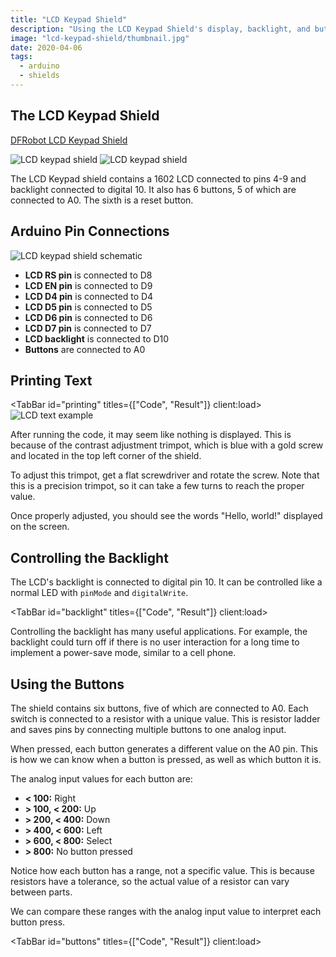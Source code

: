 ```yaml
---
title: "LCD Keypad Shield"
description: "Using the LCD Keypad Shield's display, backlight, and buttons with Arduino"
image: "lcd-keypad-shield/thumbnail.jpg"
date: 2020-04-06
tags:
  - arduino
  - shields
---
```



## The LCD Keypad Shield

[DFRobot LCD Keypad Shield](https://www.dfrobot.com/product-51.html)

![LCD keypad shield](@img/lcd-keypad-shield/shield1.jpg)
![LCD keypad shield](@img/lcd-keypad-shield/shield2.jpg)

The LCD Keypad shield contains a 1602 LCD connected to pins 4-9 and backlight connected to digital 10. It also has 6 buttons, 5 of which are connected to A0. The sixth is a reset button.

## Arduino Pin Connections

![LCD keypad shield schematic](@img/lcd-keypad-shield/schematic.png)

- **LCD RS pin** is connected to D8
- **LCD EN pin** is connected to D9
- **LCD D4 pin** is connected to D4
- **LCD D5 pin** is connected to D5
- **LCD D6 pin** is connected to D6
- **LCD D7 pin** is connected to D7
- **LCD backlight** is connected to D10
- **Buttons** are connected to A0

## Printing Text

<TabBar id="printing" titles={["Code", "Result"]} client:load>
  <TabPane id="printing" index={0} client:load>
    <CodeFile src="code/LCDShieldText.ino" />
  </TabPane>
  <TabPane id="printing" index={1} client:load>
    ![LCD text example](@img/lcd-keypad-shield/text-example.jpg)
  </TabPane>
</TabBar>

After running the code, it may seem like nothing is displayed. This is because of the contrast adjustment trimpot, which is blue with a gold screw and located in the top left corner of the shield.

To adjust this trimpot, get a flat screwdriver and rotate the screw. Note that this is a precision trimpot, so it can take a few turns to reach the proper value.

Once properly adjusted, you should see the words "Hello, world!" displayed on the screen.

## Controlling the Backlight

The LCD's backlight is connected to digital pin 10. It can be controlled like a normal LED with `pinMode` and `digitalWrite`.

<TabBar id="backlight" titles={["Code", "Result"]} client:load>
  <TabPane id="backlight" index={0} client:load>
    <CodeFile src="code/LCDShieldBacklight.ino" />
  </TabPane>
  <TabPane id="backlight" index={1} client:load>
    <VideoPlayer src="lcd-keypad-shield/backlight.mp4" />
  </TabPane>
</TabBar>

Controlling the backlight has many useful applications. For example, the backlight could turn off if there is no user interaction for a long time to implement a power-save mode, similar to a cell phone.

## Using the Buttons

The shield contains six buttons, five of which are connected to A0. Each switch is connected to a resistor with a unique value. This is resistor ladder and saves pins by connecting multiple buttons to one analog input.

When pressed, each button generates a different value on the A0 pin. This is how we can know when a button is pressed, as well as which button it is.

The analog input values for each button are:

- **< 100:** Right
- **> 100, < 200:** Up
- **> 200, < 400:** Down
- **> 400, < 600:** Left
- **> 600, < 800:** Select
- **> 800:** No button pressed

Notice how each button has a range, not a specific value. This is because resistors have a tolerance, so the actual value of a resistor can vary between parts.

We can compare these ranges with the analog input value to interpret each button press.

<TabBar id="buttons" titles={["Code", "Result"]} client:load>
  <TabPane id="buttons" index={0} client:load>
    <CodeFile src="code/LCDShieldButtons.ino" />
  </TabPane>
  <TabPane id="buttons" index={1} client:load>
    <VideoPlayer src="lcd-keypad-shield/buttons.mp4" />
  </TabPane>
</TabBar>

